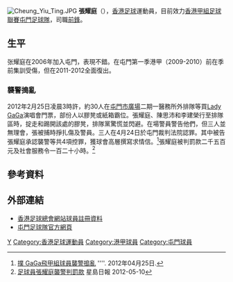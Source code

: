 {{Otheruses|other=名为张耀庭的其他人物|张耀庭}}
[[File:Cheung_Yiu_Ting.JPG|thumb]]
'''張耀庭'''（{{bd|1983年|8月8日}}），[[香港|香港]][[足球|足球]]運動員，目前效力[[香港甲組足球聯賽|香港甲組足球聯賽]][[屯門足球隊|屯門足球隊]]，司職[[前鋒|前鋒]]。

== 生平 ==
张耀庭在2006年加入屯門，表現不錯。在屯門第一季港甲（2009-2010）前在季前集訓受傷，但在2011-2012全面復出。

=== 襲警搗亂 ===
2012年2月25日凌晨3時許，約30人在[[屯門市廣場|屯門市廣場]]二期一醫務所外排隊等買[[Lady_GaGa|Lady GaGa]]演唱會門票，部份人以膠凳或紙箱霸位。張耀庭、陳思沛和李建榮行至排隊區時，掟走和踢開該處的膠凳，排隊黨驚慌並閃避。在場警員警告他們，但三人並無理會，張被捕時掙扎傷及警員。三人在4月24日於屯門裁判法院認罪。其中被告張耀庭承認襲警等共4項控罪，獲球會高層撰寫求情信。<ref>[http://hk.apple.nextmedia.com/template/apple/art_main.php?iss_id=20120425&sec_id=4104&subsec_id=12740&art_id=16279378 撲 GaGa飛甲組球員襲警搗亂] {{Wayback|url=http://hk.apple.nextmedia.com/template/apple/art_main.php?iss_id=20120425&sec_id=4104&subsec_id=12740&art_id=16279378 |date=20120427190944 }} ''''. 2012年04月25日.</ref>張耀庭被判罰款二千五百元及社會服務令一百二十小時。<ref>[http://news.singtao.ca/toronto/2012-05-10/hongkong1336636254d3855987.html 足球員張耀庭襲警判罰款] {{Wayback|url=http://news.singtao.ca/toronto/2012-05-10/hongkong1336636254d3855987.html |date=20160125084554 }} 星島日報 2012-05-10</ref>

== 參考資料 ==
{{reflist}}

== 外部連結 ==
* [http://www.hkfa.com/zh-hk/player_view.php?player_id=6158 香港足球總會網站球員註冊資料] {{Wayback|url=http://www.hkfa.com/zh-hk/player_view.php?player_id=6158 |date=20101216115111 }}
* [https://web.archive.org/web/20120319180201/http://www.tuenmunfootballteam.com/members.html 屯門足球隊官方網頁]

{{屯門球員名單}}

{{Authority control}}
{{DEFAULTSORT:Zhang张}}
[[Category:張姓|Y]]
[[Category:香港足球運動員|Category:香港足球運動員]]
[[Category:港甲球員|Category:港甲球員]]
[[Category:屯門球員|Category:屯門球員]]